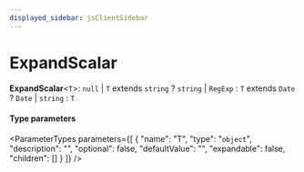 ```yaml
---
displayed_sidebar: jsClientSidebar
---
```



# ExpandScalar

 **ExpandScalar**<`T`\>: ``null`` \| `T` extends `string` ? `string` \| `RegExp` : `T` extends `Date` ? `Date` \| `string` : `T`

#### Type parameters

<ParameterTypes parameters={[
  {
    "name": "T",
    "type": "`object`",
    "description": "",
    "optional": false,
    "defaultValue": "",
    "expandable": false,
    "children": []
  }
]} />
